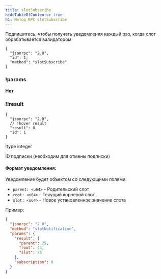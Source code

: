 ```yaml
---
title: slotSubscribe
hideTableOfContents: true
h1: Метод RPC slotSubscribe
---
```


Подпишитесь, чтобы получать уведомления каждый раз, когда слот обрабатывается
валидатором

<APIMethod>

```jsonc !!request
{
  "jsonrpc": "2.0",
  "id": 1,
  "method": "slotSubscribe"
}
```

### !params

**Нет**

### !!result

```jsonc !response
{
  "jsonrpc": "2.0",
  // !hover result
  "result": 0,
  "id": 1
}
```

!type integer

ID подписки (необходим для отмены подписки)

</APIMethod>

#### Формат уведомления:

Уведомление будет объектом со следующими полями:

- `parent: <u64>` - Родительский слот
- `root: <u64>` - Текущий корневой слот
- `slot: <u64>` - Новое установленное значение слота

Пример:

```json
{
  "jsonrpc": "2.0",
  "method": "slotNotification",
  "params": {
    "result": {
      "parent": 75,
      "root": 44,
      "slot": 76
    },
    "subscription": 0
  }
}
```
